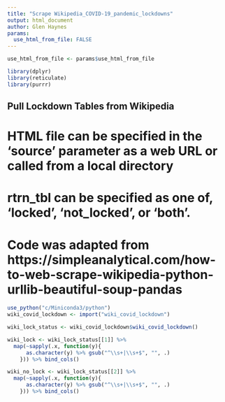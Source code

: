 ```yaml
---
title: "Scrape Wikipedia_COVID-19_pandemic_lockdowns"
output: html_document
author: Glen Haynes
params:
  use_html_from_file: FALSE
---
```


```r
use_html_from_file <- params$use_html_from_file
```

```r
library(dplyr)
library(reticulate)
library(purrr)
```

## Pull Lockdown Tables from Wikipedia ##
#  HTML file can be specified in the 'source' parameter as a web URL or called from a local directory  #
# rtrn_tbl can be specified as one of, 'locked', 'not_locked', or 'both'. #
# Code was adapted from https://simpleanalytical.com/how-to-web-scrape-wikipedia-python-urllib-beautiful-soup-pandas #

```r
use_python("c/Miniconda3/python")
wiki_covid_lockdown <- import("wiki_covid_lockdown")

wiki_lock_status <- wiki_covid_lockdown$wiki_covid_lockdown()

wiki_lock <- wiki_lock_status[[1]] %>%
  map(~sapply(.x, function(y){
      as.character(y) %>% gsub("^\\s+|\\s+$", "", .)
    })) %>% bind_cols()

wiki_no_lock <- wiki_lock_status[[2]] %>%
  map(~sapply(.x, function(y){
      as.character(y) %>% gsub("^\\s+|\\s+$", "", .)
    })) %>% bind_cols()
```
